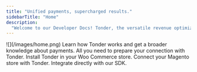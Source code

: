 ```yaml
---
title: "Unified payments, supercharged results."
sidebarTitle: "Home"
description:
  "Welcome to our Developer Docs! Tonder, the versatile revenue optimization platform, empowers you to streamline payment processing, support diverse payment methods, and offer customizable integrations for enhanced payment success, fraud prevention, and an optimized customer experience."
---
```


<Frame>![](/images/home.png) </Frame>


<CardGroup>

<Card title="Get Started" icon="flag-checkered" href="/get-started">
  Learn how Tonder works and get a broader knowledge about payments.
</Card>

<Card title="API Reference" icon="rocket" href="/reference/overview">
  All you need to prepare your connection with Tonder.
</Card>


<Card title="Woo Commerce Plugin" icon="cash-register" href="./woo-commerce">
  Install Tonder in your Woo Commerce store.
</Card>


<Card title="Magento 2.0 Plugin" icon="magento" href="./magento">
  Connect your Magento store with Tonder.
</Card>

<Card title="Web SDK" icon="computer" href="https://www.npmjs.com/package/tonder-sdk-test?activeTab=readme">
  Integrate directly with our SDK.
</Card>

</CardGroup>
